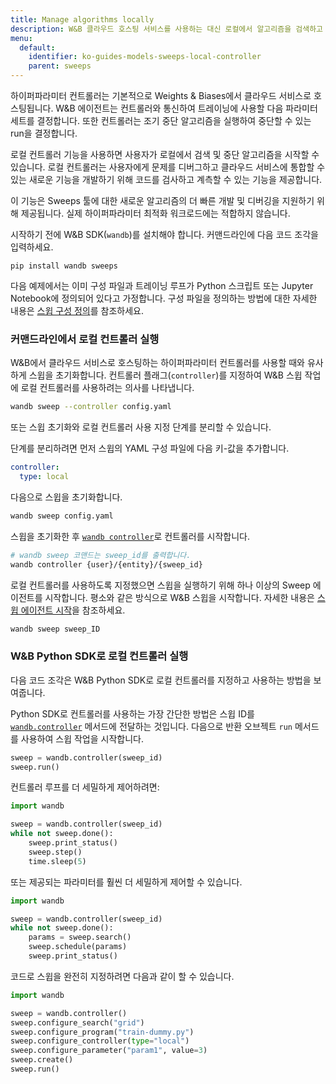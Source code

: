 ```yaml
---
title: Manage algorithms locally
description: W&B 클라우드 호스팅 서비스를 사용하는 대신 로컬에서 알고리즘을 검색하고 중지합니다.
menu:
  default:
    identifier: ko-guides-models-sweeps-local-controller
    parent: sweeps
---
```


하이퍼파라미터 컨트롤러는 기본적으로 Weights & Biases에서 클라우드 서비스로 호스팅됩니다. W&B 에이전트는 컨트롤러와 통신하여 트레이닝에 사용할 다음 파라미터 세트를 결정합니다. 또한 컨트롤러는 조기 중단 알고리즘을 실행하여 중단할 수 있는 run을 결정합니다.

로컬 컨트롤러 기능을 사용하면 사용자가 로컬에서 검색 및 중단 알고리즘을 시작할 수 있습니다. 로컬 컨트롤러는 사용자에게 문제를 디버그하고 클라우드 서비스에 통합할 수 있는 새로운 기능을 개발하기 위해 코드를 검사하고 계측할 수 있는 기능을 제공합니다.

<Warning>
이 기능은 Sweeps 툴에 대한 새로운 알고리즘의 더 빠른 개발 및 디버깅을 지원하기 위해 제공됩니다. 실제 하이퍼파라미터 최적화 워크로드에는 적합하지 않습니다.
</Warning>

시작하기 전에 W&B SDK(`wandb`)를 설치해야 합니다. 커맨드라인에 다음 코드 조각을 입력하세요.

```
pip install wandb sweeps
```

다음 예제에서는 이미 구성 파일과 트레이닝 루프가 Python 스크립트 또는 Jupyter Notebook에 정의되어 있다고 가정합니다. 구성 파일을 정의하는 방법에 대한 자세한 내용은 [스윕 구성 정의](/ko/models/sweeps/define-sweep-configuration/)를 참조하세요.

### 커맨드라인에서 로컬 컨트롤러 실행

W&B에서 클라우드 서비스로 호스팅하는 하이퍼파라미터 컨트롤러를 사용할 때와 유사하게 스윕을 초기화합니다. 컨트롤러 플래그(`controller`)를 지정하여 W&B 스윕 작업에 로컬 컨트롤러를 사용하려는 의사를 나타냅니다.

```bash
wandb sweep --controller config.yaml
```

또는 스윕 초기화와 로컬 컨트롤러 사용 지정 단계를 분리할 수 있습니다.

단계를 분리하려면 먼저 스윕의 YAML 구성 파일에 다음 키-값을 추가합니다.

```yaml
controller:
  type: local
```

다음으로 스윕을 초기화합니다.

```bash
wandb sweep config.yaml
```

스윕을 초기화한 후 [`wandb controller`](/ko/models/ref/python/controller)로 컨트롤러를 시작합니다.

```bash
# wandb sweep 코맨드는 sweep_id를 출력합니다.
wandb controller {user}/{entity}/{sweep_id}
```

로컬 컨트롤러를 사용하도록 지정했으면 스윕을 실행하기 위해 하나 이상의 Sweep 에이전트를 시작합니다. 평소와 같은 방식으로 W&B 스윕을 시작합니다. 자세한 내용은 [스윕 에이전트 시작](/ko/models/sweeps/start-sweep-agents/)을 참조하세요.

```bash
wandb sweep sweep_ID
```

### W&B Python SDK로 로컬 컨트롤러 실행

다음 코드 조각은 W&B Python SDK로 로컬 컨트롤러를 지정하고 사용하는 방법을 보여줍니다.

Python SDK로 컨트롤러를 사용하는 가장 간단한 방법은 스윕 ID를 [`wandb.controller`](/ko/models/ref/python/controller) 메서드에 전달하는 것입니다. 다음으로 반환 오브젝트 `run` 메서드를 사용하여 스윕 작업을 시작합니다.

```python
sweep = wandb.controller(sweep_id)
sweep.run()
```

컨트롤러 루프를 더 세밀하게 제어하려면:

```python
import wandb

sweep = wandb.controller(sweep_id)
while not sweep.done():
    sweep.print_status()
    sweep.step()
    time.sleep(5)
```

또는 제공되는 파라미터를 훨씬 더 세밀하게 제어할 수 있습니다.

```python
import wandb

sweep = wandb.controller(sweep_id)
while not sweep.done():
    params = sweep.search()
    sweep.schedule(params)
    sweep.print_status()
```

코드로 스윕을 완전히 지정하려면 다음과 같이 할 수 있습니다.

```python
import wandb

sweep = wandb.controller()
sweep.configure_search("grid")
sweep.configure_program("train-dummy.py")
sweep.configure_controller(type="local")
sweep.configure_parameter("param1", value=3)
sweep.create()
sweep.run()
```
